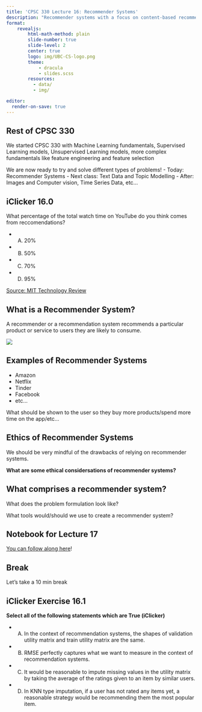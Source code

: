 ```yaml
---
title: 'CPSC 330 Lecture 16: Recommender Systems'
description: "Recommender systems with a focus on content-based recommenders."
format:
    revealjs:
        html-math-method: plain
        slide-number: true
        slide-level: 2
        center: true
        logo: img/UBC-CS-logo.png
        theme: 
            - dracula
            - slides.scss
        resources:
          - data/
          - img/

editor:
  render-on-save: true
---
```


<!-- 
## Announcements 

- HW6 is due this Wednesday. 
    - Max group size on this assignment is 4 people
    - Computationally intensive (welcome to real-life ML!)
    - heads up: you will need to install many packages  (welcome to real-life ML!)
- No classes or OH during the Midterm Break!
    - Thursday Nov 14 class is cancelled
- Midterm 2 is next week (Nov 14/15)
- Reminder: Please double check your Midterm 2 CBTF booking!
-->

## Rest of CPSC 330

We started CPSC 330 with Machine Learning fundamentals, Supervised Learning models, Unsupervised Learning models, more complex fundamentals like feature engineering and feature selection


We are now ready to try and solve different types of problems!
- Today: Recommender Systems
- Next class: Text Data and Topic Modelling
- After: Images and Computer vision, Time Series Data, etc...

## iClicker 16.0

What percentage of the total watch time on YouTube do you think comes from reccomendations?

- (A) 20%
- (B) 50%
- (C) 70%
- (D) 95%

[Source: MIT Technology Review](https://www.technologyreview.com/2022/09/20/1059709/youtube-algorithm-recommendations/)

## What is a Recommender System?

A recommender or a recommendation system recommends a particular product or service to users they are likely to consume.

![](img/recommendation_system.png)

## Examples of Recommender Systems

- Amazon
- Netflix
- Tinder
- Facebook
- etc...

What should be shown to the user so they buy more products/spend more time on the app/etc...

## Ethics of Recommender Systems

We should be very mindful of the drawbacks of relying on recommender systems.

**What are some ethical considersations of recommender systems?**

## What comprises a recommender system?

What does the problem formulation look like?

What tools would/should we use to create a recommender system?

## Notebook for Lecture 17

[You can follow along here](https://ubc-cs.github.io/cpsc330-2025S1/lectures/notes/17_recommender-systems.html)!

## Break

Let's take a 10 min break

## iClicker Exercise 16.1 

**Select all of the following statements which are True (iClicker)**

- (A) In the context of recommendation systems, the shapes of validation utility matrix and train utility matrix are the same.
- (B) RMSE perfectly captures what we want to measure in the context of recommendation systems.
- (C) It would be reasonable to impute missing values in the utility matrix by taking the average of the ratings given to an item by similar users.
- (D) In KNN type imputation, if a user has not rated any items yet, a reasonable strategy would be recommending them the most popular item.
